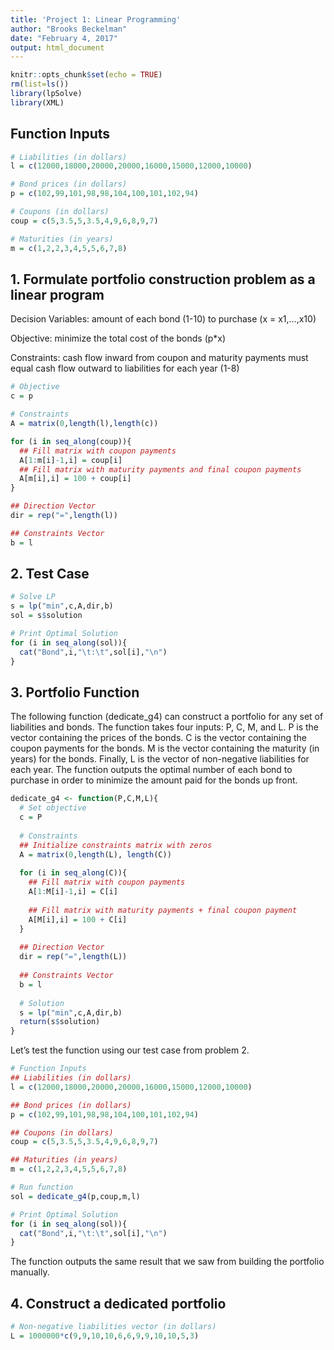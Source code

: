 ---
title: 'Project 1: Linear Programming'
author: "Brooks Beckelman"
date: "February 4, 2017"
output: html_document
---

```{r setup, include=FALSE}
knitr::opts_chunk$set(echo = TRUE)
rm(list=ls())
library(lpSolve)
library(XML)
```

## Function Inputs 

```{r}
# Liabilities (in dollars)
l = c(12000,18000,20000,20000,16000,15000,12000,10000)

# Bond prices (in dollars)
p = c(102,99,101,98,98,104,100,101,102,94)

# Coupons (in dollars)
coup = c(5,3.5,5,3.5,4,9,6,8,9,7)

# Maturities (in years)
m = c(1,2,2,3,4,5,5,6,7,8)
```

## 1. Formulate portfolio construction problem as a linear program

Decision Variables: amount of each bond (1-10) to purchase (x = x1,...,x10)

Objective: minimize the total cost of the bonds (p*x)

Constraints: cash flow inward from coupon and maturity payments must equal cash flow outward to liabilities for each year (1-8)

```{r}
# Objective
c = p

# Constraints
A = matrix(0,length(l),length(c))

for (i in seq_along(coup)){
  ## Fill matrix with coupon payments
  A[1:m[i]-1,i] = coup[i]
  ## Fill matrix with maturity payments and final coupon payments
  A[m[i],i] = 100 + coup[i]
}

## Direction Vector
dir = rep("=",length(l))

## Constraints Vector 
b = l
```

## 2. Test Case

```{r}
# Solve LP
s = lp("min",c,A,dir,b)
sol = s$solution

# Print Optimal Solution
for (i in seq_along(sol)){
  cat("Bond",i,"\t:\t",sol[i],"\n")
}
```

## 3. Portfolio Function

The following function (dedicate_g4) can construct a portfolio for any set of liabilities and bonds. The function takes four inputs: P, C, M, and L. P is the vector containing the prices of the bonds. C is the vector containing the coupon payments for the bonds. M is the vector containing the maturity (in years) for the bonds. Finally, L is the vector of non-negative liabilities for each year. The function outputs the optimal number of each bond to purchase in order to minimize the amount paid for the bonds up front.

```{r}
dedicate_g4 <- function(P,C,M,L){
  # Set objective
  c = P
  
  # Constraints
  ## Initialize constraints matrix with zeros
  A = matrix(0,length(L), length(C))
  
  for (i in seq_along(C)){
    ## Fill matrix with coupon payments
    A[1:M[i]-1,i] = C[i]
    
    ## Fill matrix with maturity payments + final coupon payment
    A[M[i],i] = 100 + C[i]
  }
  
  ## Direction Vector
  dir = rep("=",length(L))
  
  ## Constraints Vector
  b = l
  
  # Solution
  s = lp("min",c,A,dir,b)
  return(s$solution)
}
```

Let's test the function using our test case from problem 2.

```{r}
# Function Inputs
## Liabilities (in dollars)
l = c(12000,18000,20000,20000,16000,15000,12000,10000)

## Bond prices (in dollars)
p = c(102,99,101,98,98,104,100,101,102,94)

## Coupons (in dollars)
coup = c(5,3.5,5,3.5,4,9,6,8,9,7)

## Maturities (in years)
m = c(1,2,2,3,4,5,5,6,7,8)

# Run function
sol = dedicate_g4(p,coup,m,l)

# Print Optimal Solution
for (i in seq_along(sol)){
  cat("Bond",i,"\t:\t",sol[i],"\n")
}
```

The function outputs the same result that we saw from building the portfolio manually. 

## 4. Construct a dedicated portfolio

```{r}
# Non-negative liabilities vector (in dollars)
L = 1000000*c(9,9,10,10,6,6,9,9,10,10,5,3)
```

